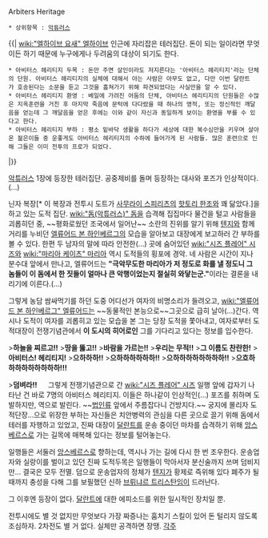 Arbiters Heritage

 * 상위항목 : [[악튜러스]]

{{|
[[wiki:"엘하이브 요새" 엘하이브]] 인근에 자리잡은 테러집단. 돈이 되는 일이라면 무엇이든 하기 때문에 누구에게나 두려움의 대상이 되기도 한다.

 * 아비터스 헤리티지 두목 : 돈만 주면 살인이라도 저지른다는 '아비터스 헤리티지'라는 단체의 단원. 아비터스 헤리티지의 실체에 대해서 아는 사람은 아무도 없고, 다만 이번 달란트가 호송된다는 소문을 듣고 그것을 훔쳐가기 위해 파견되었다는 사실만을 알 수 있다.
 * 아비터스 헤리티지 환영 : 베일에 가려진 어둠의 단체, 아비터스 헤리티지의 단원들은 수많은 지옥훈련을 거친 후 마지막 죽음에 문턱에 다다랐을 때 하나의 영적, 또는 정신적인 깨달음을 얻는데 그 깨달음을 얻은 후에는 이와 같이 자신과 동일하게 보이는 환영을 부를 수 있다고 한다.
 * 아비터스 헤리티지 부하 : 평소 밑바닥 생활을 하다가 세상에 대한 복수심만을 키우며 살아온 젊은이들 중 운좋게도 아비터스 헤리티지의 수하에 들어가게 된 사람들. 많은 훈련으로 인해 그들은 이미 전투의 프로가 되었다.
|}}

[[악튜러스]] 1장에 등장한 테러집단. 공중제비를 돌며 등장하는 대사와 포즈가 인상적이다.(...)

닌자 복장[* 이 복장과 전투시 도트가 [[사무라이 스피리츠]]의 [[핫토리 한조]]와 꽤 닮았다.]을 하고 있는 도적 집단. [[wiki:"돔(악튜러스)" 돔]]을 습격해 집집마다 물건을 털고 사람들을 괴롭히던 중, ~~평화로웠던 조국에서 일어난~~ 소란의 진위를 알기 위해 [[텐지]]와 함께 거리를 누비던 [[엘류어드 본 하인베르그]]의 모습을 알아보고 대장에게 보고하러 간 부하를 볼 수 있다. 한편 두 남자의 말에 따라 안전한(...) 곳에 숨어있던 [[wiki:"시즈 플레어" 시즈]]와 [[wiki:"마리아 케이츠" 마리아]] 역시 도적들의 횡포에 경악. 네 사람은 시간이 지나 분수대 앞에서 만나고, 엘류어드는 '''"극악무도한 마리아가 저 정도로 화를 낼 정도니 그 놈들이 이 돔에서 한 짓들이 얼마나 큰 악행이었는지 절실히 와닿는군."'''이라는 결론을 내리기에 이른다.(...)

그렇게 농담 쌈싸먹기를 하던 도중 어디선가 여자의 비명소리가 들려오고, [[wiki:"엘류어드 본 하인베르그" 엘류어드]]는 ~~동물적인 본능으로~~그곳으로 급히 날아(...)간다. 역시나 도적이 여자를 괴롭히고 있는 모습을 본 그는 당장 도적을 쫓아내고, 여자로부터 도적대장이 전쟁기념관에서 '''이 도시의 히어로인''' 그를 기다리고 있다는 정보를 입수한다.

>'''하늘을 찌르고!!'''
>'''땅을 뚫고!!'''
>'''바람을 가르는!!'''
>'''우리는 무적!!'''
>'''그 이름도 찬란한!'''
>'''아비터스! 헤리티지!'''
>'''으하하하!!'''
>'''으하하하하하하!!'''
>'''으하하하하하하하하!!'''
>'''으흐하하하하하하하하하!!!'''

>'''덤벼라!!'''
　
그렇게 전쟁기념관으로 간 [[wiki:"시즈 플레어" 시즈]] 일행 앞에 갑자기 나타난 건 바로 7명의 아비터스 헤리티지. 이들은 하나같이 인상적인(...) 포즈를 취하며 도발하지만, 역으로 발린다. ~~[[법인류]] 앞에서 주름잡다니 건방지다.~~ 궁지에 몰리자 도적단장...으로 위장한 부하는 자신들은 치안병력의 관심을 다른 곳으로 끌기 위해 돔에서 테러를 자행하고 있었고, 진짜 대장이 [[달란트]]를 운송 중이던 마차를 습격하기 위해 [[앙스베르스]]로 가는 길목에 매복해 있다는 정보를 털어놓는다.

일행들은 서둘러 [[앙스베르스]]로 향하는데, 역시나 가는 길에 다시 한 번 조우한다. 운송업자와 실랑이를 벌이고 있던 진짜 도적두목은 일행들이 막아서자 분신술까지 쓰며 덤비지만... 결국은 모두 전멸. 덤으로 운송업자의 정체가 [[텐지]]가 황제로 즉위해 있다 폐주가 될 때까지 충성을 다해 그를 보필했던 신하 [[브뤼냐르 트리스탄]]임이 드러난다.

그 이후엔 등장이 없다. [[달란트]]에 대한 에피소드를 위한 일시적인 장치일 뿐.

전투시에도 별 것 없지만 무엇보다 가장 짜증나는 훔치기 스킬이 있어 돈 털리지 않도록 조심하자. 2차전도 별 거 없다. 실체만 공격하면 장땡.
[[각주]]
